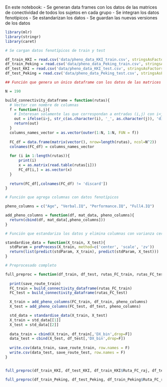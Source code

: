 En este notebook:
- Se generan data frames con los datos de las matrices de conectividad de todos los sujetos en cada grupo
- Se integran los datos fenotípicos 
- Se estandarizan los datos
- Se guardan las nuevas versiones de los datos

```r
library(mlr)
library(stringr)
library(caret)
```


```r
# Se cargan datos fenotípicos de train y test

df_train_KKI = read.csv('data/pheno_data_KKI_train.csv', stringsAsFactors = F)
df_train_Peking = read.csv('data/pheno_data_Peking_train.csv', stringsAsFactors = F)
df_test_KKI = read.csv('data/pheno_data_KKI_test.csv', stringsAsFactors = F)
df_test_Peking = read.csv('data/pheno_data_Peking_test.csv', stringsAsFactors = F)
```


```r
## Función que genera un único dataframe con los datos de las matrices de conectividad de todos los sujetos convertidas a vectores

N = 190

build_connectivity_dataframe = function(rutas){
  # Vector con nombre de columnas
  f = function(i,j){
    # Interesan solamente las que correspondan a entradas (i,j) con i<j ya que las matrices de conectividad son simétricas y con diagonal constante 1.
    out = ifelse(i>j, str_c(as.character(i), '_', as.character(j)), 'discard')
    return(out)
  }
  columns_names_vector = as.vector(outer(1:N, 1:N, FUN = f))
  
  FC_df = data.frame(matrix(vector(), nrow=length(rutas), ncol=N^2))
  colnames(FC_df) = columns_names_vector
  
  for (i in 1:length(rutas)){
      print(i)
      x = as.matrix(read.table(rutas[i]))
      FC_df[i,] = as.vector(x) 
  }
  
  return(FC_df[,colnames(FC_df) != 'discard'])
}
```

```r
# Función que agrega columnas con datos fenotípicos

pheno_columns = c("Age", "Verbal.IQ", "Performance.IQ", "Full4.IQ")

add_pheno_columns = function(df, mat_data, pheno_columns){
  return(cbind(df, mat_data[,pheno_columns]))
}
```

```r
# Función que estandariza los datos y elimina columnas con varianza cero.

standardise_data = function(X_train, X_test){
  stdParam = preProcess(X_train, method=c('center', 'scale', 'zv'))
  return(list(predict(stdParam, X_train), predict(stdParam, X_test)))
}
```


```r
# Preprocesado completo

full_preproc = function(df_train, df_test, rutas_FC_train, rutas_FC_test, pheno_columns, save_route_train, save_route_test){
  
  print(save_route_train)
  FC_train = build_connectivity_dataframe(rutas_FC_train)
  FC_test = build_connectivity_dataframe(rutas_FC_test)

  X_train = add_pheno_columns(FC_train, df_train, pheno_columns)
  X_test = add_pheno_columns(FC_test, df_test, pheno_columns)

  std_data = standardise_data(X_train, X_test)
  X_train = std_data[[1]]
  X_test = std_data[[2]] 
  
  data_train = cbind(X_train, df_train[,'DX_bin',drop=F])
  data_test = cbind(X_test, df_test[,'DX_bin',drop=F])
  
  write.csv(data_train, save_route_train, row.names = F)
  write.csv(data_test, save_route_test, row.names = F)
}


full_preproc(df_train_KKI, df_test_KKI, df_train_KKI$Ruta_FC_raj, df_test_KKI$Ruta_FC_raj, pheno_columns, 'data/data_raj_train_KKI_preproc.csv', 'data/data_raj_test_KKI_preproc.csv')

full_preproc(df_train_Peking, df_test_Peking, df_train_Peking$Ruta_FC_raj, df_test_Peking$Ruta_FC_raj, pheno_columns, 'data/data_raj_train_Peking_preproc.csv', 'data/data_raj_test_Peking_preproc.csv')
```

